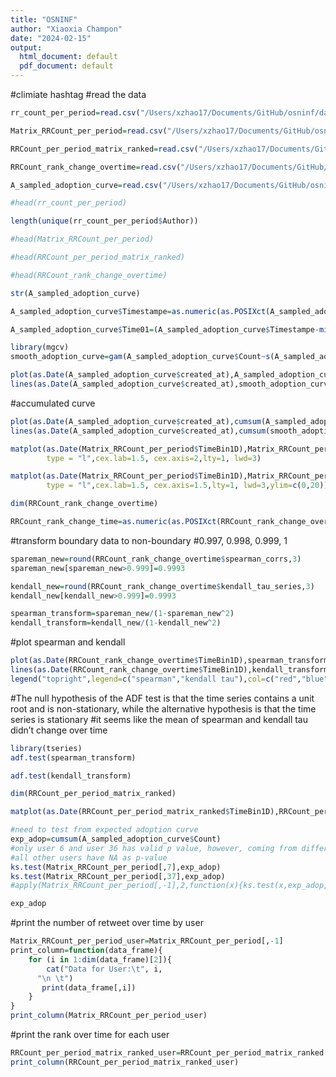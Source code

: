 ```yaml
---
title: "OSNINF"
author: "Xiaoxia Champon"
date: "2024-02-15"
output:
  html_document: default
  pdf_document: default
---
```


#climiate hashtag
#read the data
```r
rr_count_per_period=read.csv("/Users/xzhao17/Documents/GitHub/osninf/data/2_RRCount_per_period.csv")

Matrix_RRCount_per_period=read.csv("/Users/xzhao17/Documents/GitHub/osninf/data/2Matrix_RRCount_per_period.csv")

RRCount_per_period_matrix_ranked=read.csv("/Users/xzhao17/Documents/GitHub/osninf/data/3_RRCount_per_period_matrix_ranked.csv")

RRCount_rank_change_overtime=read.csv("/Users/xzhao17/Documents/GitHub/osninf/data/4_RRCount_rank_change_overtime.csv")

A_sampled_adoption_curve=read.csv("/Users/xzhao17/Documents/GitHub/osninf/data/A_sampled_adoption_curve.csv")
```


```r
#head(rr_count_per_period)
```

```r
length(unique(rr_count_per_period$Author))
```


```r
#head(Matrix_RRCount_per_period)
```

```r
#head(RRCount_per_period_matrix_ranked)
```

```r
#head(RRCount_rank_change_overtime)
```


```r
str(A_sampled_adoption_curve)
```

```r
A_sampled_adoption_curve$Timestampe=as.numeric(as.POSIXct(A_sampled_adoption_curve$created_at, "%Y-%m-%d %H:%M:%S "))
```
```r
A_sampled_adoption_curve$Time01=(A_sampled_adoption_curve$Timestampe-min(A_sampled_adoption_curve$Timestampe))/(max(A_sampled_adoption_curve$Timestampe)-min(A_sampled_adoption_curve$Timestampe))
```

```r
library(mgcv)
smooth_adoption_curve=gam(A_sampled_adoption_curve$Count~s(A_sampled_adoption_curve$Time01,bs="cr",m=2,k =25))$linear.predictors
```

```r
plot(as.Date(A_sampled_adoption_curve$created_at),A_sampled_adoption_curve$Count,xlab="",ylab="Count")
lines(as.Date(A_sampled_adoption_curve$created_at),smooth_adoption_curve,col="red")
```
#accumulated curve
```r
plot(as.Date(A_sampled_adoption_curve$created_at),cumsum(A_sampled_adoption_curve$Count),xlab="",ylab="Count")
lines(as.Date(A_sampled_adoption_curve$created_at),cumsum(smooth_adoption_curve),col="red")
```



```r
matplot(as.Date(Matrix_RRCount_per_period$TimeBin1D),Matrix_RRCount_per_period[,-1],xlab="",ylab="Count",
        type = "l",cex.lab=1.5, cex.axis=2,lty=1, lwd=3)
```

```r
matplot(as.Date(Matrix_RRCount_per_period$TimeBin1D),Matrix_RRCount_per_period[,-1],xlab="",ylab="Count",
        type = "l",cex.lab=1.5, cex.axis=1.5,lty=1, lwd=3,ylim=c(0,20))
```

```r
dim(RRCount_rank_change_overtime)
```

```r
RRCount_rank_change_time=as.numeric(as.POSIXct(RRCount_rank_change_overtime$TimeBin1D, "%Y-%m-%d %H:%M:%S "))
```
#transform boundary data to non-boundary
<!--  0.999/(1-0.999^2) -->
<!-- [1] 499.7499 -->
<!-- > 0.998/(1-0.998^2) -->
<!-- [1] 249.7497 -->
<!-- > 0.9999/(1-0.9999^2) -->
<!-- [1] 4999.75 -->
<!-- > 0.9995/(1-0.9995^2) -->
<!-- [1] 999.7499 -->
<!-- > 0.9992/(1-0.9992^2) -->
<!-- [1] 624.7499 -->
#0.997, 0.998, 0.999, 1
```r

spareman_new=round(RRCount_rank_change_overtime$spearman_corrs,3)
spareman_new[spareman_new>0.999]=0.9993

kendall_new=round(RRCount_rank_change_overtime$kendall_tau_series,3)
kendall_new[kendall_new>0.999]=0.9993

spearman_transform=spareman_new/(1-spareman_new^2)
kendall_transform=kendall_new/(1-kendall_new^2)
```

#plot spearman and kendall
```r
plot(as.Date(RRCount_rank_change_overtime$TimeBin1D),spearman_transform,xlab="",ylab="Value",type="l",col="red",ylim=c(0,900),cex.lab=1.5, cex.axis=1.5,lty=1, lwd=3)
lines(as.Date(RRCount_rank_change_overtime$TimeBin1D),kendall_transform,xlab="",ylab="Value",type="l",col="blue",cex.lab=1.5, cex.axis=1.5,lty=1, lwd=3)
legend("topright",legend=c("spearman","kendall tau"),col=c("red","blue"),lty=c(1,1),lwd=3,horiz = TRUE)
```
#The null hypothesis of the ADF test is that the time series contains a unit root and is non-stationary, while the alternative hypothesis is that the time series is stationary
#it seems like the mean of spearman and kendall tau didn't change over time
```r
library(tseries)
adf.test(spearman_transform)
```

```r
adf.test(kendall_transform)
```
```r
dim(RRCount_per_period_matrix_ranked)
```
```r
matplot(as.Date(RRCount_per_period_matrix_ranked$TimeBin1D),RRCount_per_period_matrix_ranked[,-1], xlab="",ylab="Rank", type = "l",cex.lab=1.5, cex.axis=1.5,lty=1, lwd=3)
```
<!-- Two-sample Kolmogorov-Smirnov (KS) test (Massey, 1951) can be used to compare the distributions of the observations from the two datasets. The null hypothesis (Ho) is that the two dataset values are from the same continuous distribution -->
```r
#need to test from expected adoption curve
exp_adop=cumsum(A_sampled_adoption_curve$Count)
#only user 6 and user 36 has valid p value, however, coming from different distribution
#all other users have NA as p-value
ks.test(Matrix_RRCount_per_period[,7],exp_adop)
ks.test(Matrix_RRCount_per_period[,37],exp_adop)
#apply(Matrix_RRCount_per_period[,-1],2,function(x){ks.test(x,exp_adop,"")})
```
```r
exp_adop
```
#print the number of retweet over time by user
```r
Matrix_RRCount_per_period_user=Matrix_RRCount_per_period[,-1]
print_column=function(data_frame){
    for (i in 1:dim(data_frame)[2]){
        cat("Data for User:\t", i,
      "\n \t")
       print(data_frame[,i])
    }
}
print_column(Matrix_RRCount_per_period_user)
```
#print the rank over time for each user
```r
RRCount_per_period_matrix_ranked_user=RRCount_per_period_matrix_ranked[,-1]
print_column(RRCount_per_period_matrix_ranked_user)
```

```r

```









